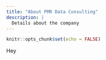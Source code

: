 ```yaml
---
title: "About PMR Data Consulting"
description: |
  Details about the company
---
```


```r
knitr::opts_chunk$set(echo = FALSE)
```

Hey